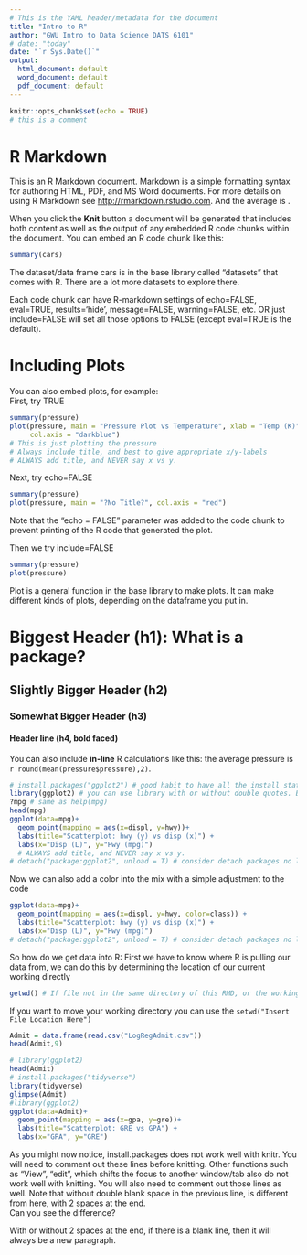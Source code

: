 ```yaml
---
# This is the YAML header/metadata for the document
title: "Intro to R"
author: "GWU Intro to Data Science DATS 6101"
# date: "today"
date: "`r Sys.Date()`"
output:
  html_document: default
  word_document: default
  pdf_document: default
---
```


```r
knitr::opts_chunk$set(echo = TRUE)
# this is a comment
```

# R Markdown

This is an R Markdown document. Markdown is a simple formatting syntax for authoring HTML, PDF, 
and MS Word documents. For more details on using R Markdown see <http://rmarkdown.rstudio.com>. And the average is .

When you click the **Knit** button a document will be generated that includes both content as well as the output of any embedded R code chunks within the document. You can embed an R code chunk like this:

```r
summary(cars)
```
The dataset/data frame cars is in the base library called "datasets" that comes with R. There are a lot more datasets to explore there.

Each code chunk can have R-markdown settings of echo=FALSE, eval=TRUE, results='hide', message=FALSE, warning=FALSE, etc. OR just include=FALSE will set all those options to FALSE (except eval=TRUE is the default). 

# Including Plots

You can also embed plots, for example:  
First, try TRUE

```r
summary(pressure)
plot(pressure, main = "Pressure Plot vs Temperature", xlab = "Temp (K)", ylab = "Pressure (psi)",
     col.axis = "darkblue")
# This is just plotting the pressure
# Always include title, and best to give appropriate x/y-labels
# ALWAYS add title, and NEVER say x vs y.
```

Next, try echo=FALSE
```r
summary(pressure)
plot(pressure, main = "?No Title?", col.axis = "red")
```


Note that the "echo = FALSE" parameter was added to the code chunk to prevent printing of the R code that generated the plot.

Then we try include=FALSE
```r
summary(pressure)
plot(pressure)
```

Plot is a general function in the base library to make plots. It can make different kinds of plots, depending on the dataframe you put in.  

# Biggest Header (h1): What is a package? 
## Slightly Bigger Header (h2)
### Somewhat Bigger Header (h3)
#### Header line (h4, bold faced)

You can also include **in-line** R calculations like this: the average pressure is `r round(mean(pressure$pressure),2)`.

```r
# install.packages("ggplot2") # good habit to have all the install statements included in the RMD file to make it portable
library(ggplot2) # you can use library with or without double quotes. But install.packages requires double quotes.
?mpg # same as help(mpg)
head(mpg)
ggplot(data=mpg)+
  geom_point(mapping = aes(x=displ, y=hwy))+
  labs(title="Scatterplot: hwy (y) vs disp (x)") +
  labs(x="Disp (L)", y="Hwy (mpg)") 
  # ALWAYS add title, and NEVER say x vs y.
# detach("package:ggplot2", unload = T) # consider detach packages no longer use to free up system memory
```

Now we can also add a color into the mix with a simple adjustment to the code
```r
ggplot(data=mpg)+
  geom_point(mapping = aes(x=displ, y=hwy, color=class)) +
  labs(title="Scatterplot: hwy (y) vs disp (x)") +
  labs(x="Disp (L)", y="Hwy (mpg)") 
# detach("package:ggplot2", unload = T) # consider detach packages no longer use to free up system memory
```

So how do we get data into R: First we have to know where R is pulling our data from, we can do this by determining the location of our current working directly 

```r
getwd() # If file not in the same directory of this RMD, or the working directory (wd), you will need to setwd()
```

If you want to move your working directory you can use the `setwd("Insert File Location Here")`

```r
Admit = data.frame(read.csv("LogRegAdmit.csv"))
head(Admit,9)
```

```r
# library(ggplot2)
head(Admit)
# install.packages("tidyverse")
library(tidyverse)
glimpse(Admit)
#library(ggplot2)
ggplot(data=Admit)+
  geom_point(mapping = aes(x=gpa, y=gre))+
  labs(title="Scatterplot: GRE vs GPA") +
  labs(x="GPA", y="GRE") 
```

As you might now notice, install.packages does not work well with knitr. You will need to comment out these lines before knitting. Other functions such as "View", "edit", which shifts the focus to another window/tab also do not work well with knitting. You will also need to comment out those lines as well.
Note that without double blank space in the previous line, is different from here, with 2 spaces at the end.  
Can you see the difference?  

With or without 2 spaces at the end, if there is a blank line, then it will always be a new paragraph.

